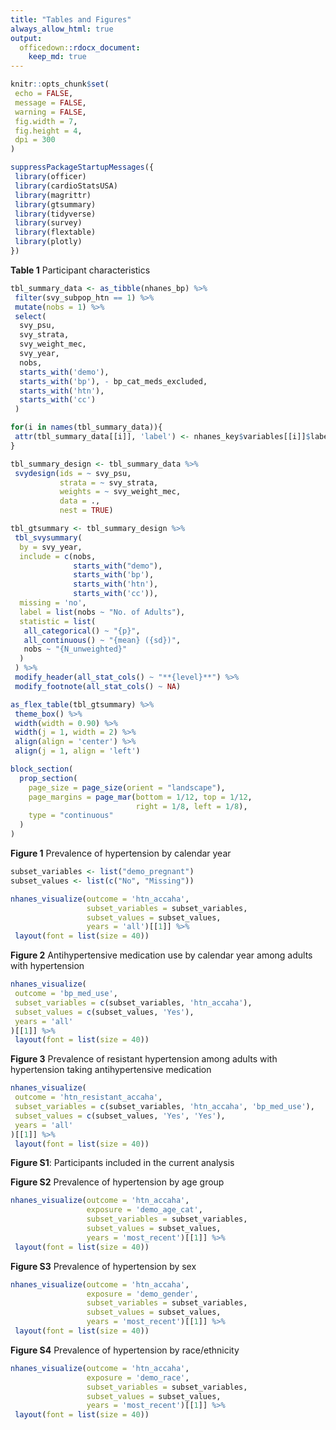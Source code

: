 ```yaml
---
title: "Tables and Figures"
always_allow_html: true
output: 
  officedown::rdocx_document:
    keep_md: true
---
```


```r
knitr::opts_chunk$set(
 echo = FALSE,
 message = FALSE,
 warning = FALSE,
 fig.width = 7,
 fig.height = 4, 
 dpi = 300
)

suppressPackageStartupMessages({
 library(officer)
 library(cardioStatsUSA)
 library(magrittr)
 library(gtsummary)
 library(tidyverse)
 library(survey)
 library(flextable)
 library(plotly)
})

```

__Table 1__ Participant characteristics

```r


tbl_summary_data <- as_tibble(nhanes_bp) %>% 
 filter(svy_subpop_htn == 1) %>% 
 mutate(nobs = 1) %>% 
 select(
  svy_psu,
  svy_strata,
  svy_weight_mec,
  svy_year,
  nobs,
  starts_with('demo'),
  starts_with('bp'), - bp_cat_meds_excluded,
  starts_with('htn'),
  starts_with('cc')
 ) 

for(i in names(tbl_summary_data)){
 attr(tbl_summary_data[[i]], 'label') <- nhanes_key$variables[[i]]$label
}

tbl_summary_design <- tbl_summary_data %>% 
 svydesign(ids = ~ svy_psu,
           strata = ~ svy_strata,
           weights = ~ svy_weight_mec,
           data = .,
           nest = TRUE)

tbl_gtsummary <- tbl_summary_design %>% 
 tbl_svysummary(
  by = svy_year,
  include = c(nobs, 
              starts_with("demo"),
              starts_with('bp'), 
              starts_with('htn'),
              starts_with('cc')),
  missing = 'no',
  label = list(nobs ~ "No. of Adults"),
  statistic = list(
   all_categorical() ~ "{p}",
   all_continuous() ~ "{mean} ({sd})",
   nobs ~ "{N_unweighted}"
  )
 ) %>%
 modify_header(all_stat_cols() ~ "**{level}**") %>%
 modify_footnote(all_stat_cols() ~ NA)

as_flex_table(tbl_gtsummary) %>% 
 theme_box() %>% 
 width(width = 0.90) %>% 
 width(j = 1, width = 2) %>% 
 align(align = 'center') %>% 
 align(j = 1, align = 'left')


```

```r
block_section(
  prop_section(
    page_size = page_size(orient = "landscape"),
    page_margins = page_mar(bottom = 1/12, top = 1/12, 
                            right = 1/8, left = 1/8),
    type = "continuous"
  )
)
```

__Figure 1__ Prevalence of hypertension by calendar year

```r

subset_variables <- list("demo_pregnant")
subset_values <- list(c("No", "Missing"))

nhanes_visualize(outcome = 'htn_accaha', 
                 subset_variables = subset_variables,
                 subset_values = subset_values,
                 years = 'all')[[1]] %>% 
 layout(font = list(size = 40))

```

\newpage

__Figure 2__ Antihypertensive medication use by calendar year among adults with hypertension

```r

nhanes_visualize(
 outcome = 'bp_med_use', 
 subset_variables = c(subset_variables, 'htn_accaha'),
 subset_values = c(subset_values, 'Yes'),
 years = 'all'
)[[1]] %>% 
 layout(font = list(size = 40))

```

\newpage

__Figure 3__ Prevalence of resistant hypertension among adults with hypertension taking antihypertensive medication

```r

nhanes_visualize(
 outcome = 'htn_resistant_accaha', 
 subset_variables = c(subset_variables, 'htn_accaha', 'bp_med_use'),
 subset_values = c(subset_values, 'Yes', 'Yes'),
 years = 'all'
)[[1]] %>% 
 layout(font = list(size = 40))

```

\newpage

__Figure S1__: Participants included in the current analysis

\newpage

__Figure S2__ Prevalence of hypertension by age group

```r

nhanes_visualize(outcome = 'htn_accaha', 
                 exposure = 'demo_age_cat',
                 subset_variables = subset_variables,
                 subset_values = subset_values,
                 years = 'most_recent')[[1]] %>% 
 layout(font = list(size = 40))

```

\newpage

__Figure S3__ Prevalence of hypertension by sex

```r

nhanes_visualize(outcome = 'htn_accaha', 
                 exposure = 'demo_gender',
                 subset_variables = subset_variables,
                 subset_values = subset_values,
                 years = 'most_recent')[[1]] %>% 
 layout(font = list(size = 40))

```

\newpage

__Figure S4__ Prevalence of hypertension by race/ethnicity

```r

nhanes_visualize(outcome = 'htn_accaha', 
                 exposure = 'demo_race',
                 subset_variables = subset_variables,
                 subset_values = subset_values,
                 years = 'most_recent')[[1]] %>% 
 layout(font = list(size = 40))

```



